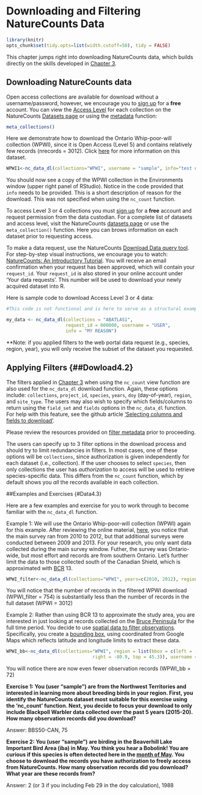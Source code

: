 # Downloading and Filtering NatureCounts Data {#Dowload4}

```r
library(knitr)
opts_chunk$set(tidy.opts=list(width.cutoff=50), tidy = FALSE)
```

This chapter jumps right into downloading NatureCounts data, which builds directly on the skills developed in [Chapter 3](#Data3). 

## Downloading NatureCounts data {#Dowload4.1}

Open access collections are available for download without a username/password, however, we encourage you to [sign up](https://www.birdscanada.org/birdmon/default/register.jsp) for a **free** account. You can view the [Access Level](#Data3.2) for each collection on the NatureCounts [Datasets page](https://www.birdscanada.org/birdmon/default/datasets.jsp) or using the [metadata](#Data3.5) function:

```r
meta_collections() 
``` 

Here we demonstrate how to download the Ontario Whip-poor-will collection (WPWI), since it is Open Access (Level 5) and contains relatively few records (nrecords = 3012).  Click [here](https://www.birdscanada.org/birdmon/default/datasets.jsp?code=WPWI) for more information on this dataset.    
```r
WPWI1<-nc_data_dl(collections="WPWI", username = "sample", info="test data download")
```
You should now see a copy of the WPWI collection in the Environments window (upper right panel of RStudio). 
Notice in the code provided that `info` needs to be provided. This is a short description of reason for the download. This was not specified when using the `nc_count` function.

To access Level 3 or 4 collections you must [sign up](https://www.birdscanada.org/birdmon/default/register.jsp) for a **free** account and request permission from the data custodian. For a complete list of datasets and access level, visit the NatureCounts [datasets page](https://www.birdscanada.org/birdmon/default/datasets.jsp) or use the `meta_collection()` function. Here you can brows information on each dataset prior to requesting access. 

To make a data request, use the NatureCounts [Download Data query tool](https://www.birdscanada.org/birdmon/default/searchquery.jsp).  For step-by-step visual instructions, we encourage you to watch: [NatureCounts: An Introductory Tutorial](link to be provided). You will receive an email confirmation when your request has been approved, which will contain your `request_id`. Your `request_id` is also stored in your online account under 'Your data requests'. This number will be used to download your newly acquired dataset into R.   

Here is sample code to download Access Level 3 or 4 data: 
```r
#This code is not functional and is here to serve as a structural example. You will need to insert your collection, request_id, username, and info in the code chunk below to make this work. 

my_data <- nc_data_dl(collections = "ABATLAS1",
                      request_id = 000000, username = "USER",
                      info = "MY REASON")
```
**Note: if you applied filters to the web portal data request (e.g., species, region, year), you will only receive the subset of the dataset you requested. 

## Applying Filters {##Dowload4.2}

The filters applied in [Chapter 3](#Data3) when using the `nc_count` view function are also used for the `nc_data_dl` download function. Again, these options include: `collections`, `project_id`, `species`, `years`, `doy` (day-of-year), `region`, and `site_type`. The users may also wish to specify which fields/columns to return using the `field_set` and `fields` options in the `nc_data_dl` function. For help with this feature, see the github article ['Selecting columns and fields to download'](https://birdstudiescanada.github.io/naturecounts/articles/selecting-fields.html).   

Please review the resources provided on [filter metadata](#Data3.5) prior to proceeding. 

The users can specify up to 3 filter options in the download process and should try to limit redundancies in filters. In most cases, one of these options will be `collections`, since authorization is given independently for each dataset (i.e., collection). If the user chooses to select `species`, then only collections the user has *authorization* to access will be used to retrieve species-specific data. This differs from the `nc_count` function, which by default shows you *all* the records available in each collection. 

##Examples and Exercises {#Data4.3}

Here are a few examples and exercise for you to work through to become familiar with the `nc_data_dl` function.

Example 1: We will use the Ontario Whip-poor-will collection (WPWI) again for this example. After reviewing the online material, [here](https://www.birdscanada.org/birdmon/default/datasets.jsp?code=WPWI), you notice that the main survey ran from 2010 to 2012, but that additional surveys were conducted between 2009 and 2013. For your research, you only want data collected during the main survey window. Futher, the survey was Ontario-wide, but most effort and records are from southern Ontario. Let's further limit the data to those collected south of the Canadian Shield, which is approximated with [BCR](http://nabci-us.org/assets/images/bcr_map2.jpg) 13. 

 
```r
WPWI_filter<-nc_data_dl(collections="WPWI", years=c(2010, 2012), region=list(bcr="13"), username = "sample", info="test data download")
```
You will notice that the number of records in the filtered WPWI download (WPWI_filter = 754) is substantially less than the number of records in the full dataset (WPWI = 3012)

Example 2: Rather than using BCR 13 to approximate the study area, you are interested in just looking at records collected on the [Bruce Peninsula](https://en.wikipedia.org/wiki/Bruce_Peninsula) for the full time period. You decide to use [spatial data to filter observations](https://birdstudiescanada.github.io/naturecounts/articles/region-spatial.html). Specifically, you create a [bounding box](https://birdstudiescanada.github.io/naturecounts/articles/region-codes.html), using coordinated from Google Maps which reflects latitude and longitude limits to extract these data. 

```r
WPWI_bb<-nc_data_dl(collections="WPWI", region = list(bbox = c(left = -81.7, bottom = 44.5, 
                                right = -80.9, top = 45.3)), username = "sample", info="test data download")
```
You will notice there are now even fewer observation records (WPWI_bb = 72)

**Exercise 1:  You (user "sample") are from the Northwest Territories and interested in learning more about breeding birds in your region. First, you identify the NatureCounts dataset most suitable for this exercise using the 'nc_count' function. Next, you decide to focus your download to only include Blackpoll Warbler data collected over the past 5 years (2015-20). How many observation records did you download? **

Answer: BBS50-CAN, 75

**Exercise 2: You (user "sample") are birding in the 	Beaverhill Lake Important Bird Area (iba) in May. You think you hear a Bobolink! You are curious if this species is often detected here in the [month of May](https://www.esrl.noaa.gov/gmd/grad/neubrew/Calendar.jsp). You choose to download the records you have authorization to freely access from NatureCounts. How many observation records did you download? What year are these records from?**    

Answer: 2 (or 3 if you including Feb 29 in the doy calculation), 1988 



